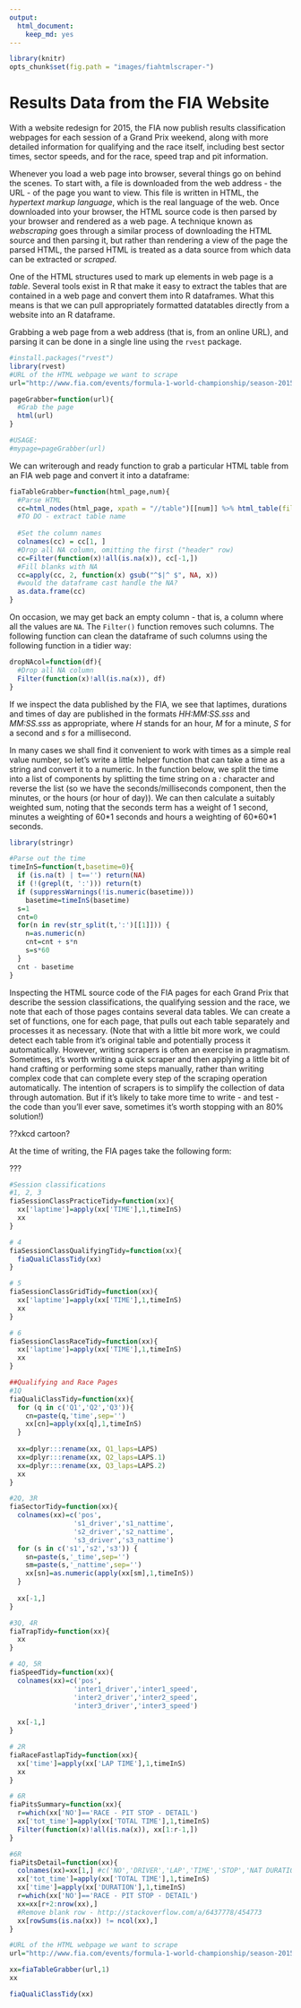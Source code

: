 ```yaml
---
output:
  html_document:
    keep_md: yes
---
```

```r
library(knitr)
opts_chunk$set(fig.path = "images/fiahtmlscraper-")
```

# Results Data from the FIA Website

With a website redesign for 2015, the FIA now publish results classification webpages for each session of a Grand Prix weekend, along with more detailed information for qualifying and the race itself, including best sector times, sector speeds, and for the race, speed trap and pit information.

Whenever you load a web page into browser, several things go on behind the scenes. To start with, a file is downloaded from the web address - the URL - of the page you want to view. This file is written in HTML, the *hypertext markup language*, which is the real language of the web. Once downloaded into your browser, the HTML source code is then parsed by your browser and rendered as a web page. A technique known as *webscraping* goes through a similar process of downloading the HTML source and then parsing it, but rather than rendering a view of the page the parsed HTML, the parsed HTML is treated as a data source from which data can be extracted or *scraped*.

One of the HTML structures used to mark up elements in web page is a *table*. Several tools exist in R that make it easy to extract the tables that are contained in a web page and convert them into R dataframes. What this means is that we can pull appropriately formatted datatables directly from a website into an R dataframe.

Grabbing a web page from a web address (that is, from an online URL), and parsing it can be done in a single line using the `rvest` package.

```r
#install.packages("rvest")
library(rvest)
#URL of the HTML webpage we want to scrape
url="http://www.fia.com/events/formula-1-world-championship/season-2015/qualifying-classification"

pageGrabber=function(url){
  #Grab the page
  html(url)
}

#USAGE:
#mypage=pageGrabber(url)
```

We can writerough and ready function to grab a particular HTML table from an FIA web page and convert it into a dataframe:

```r
fiaTableGrabber=function(html_page,num){
  #Parse HTML
  cc=html_nodes(html_page, xpath = "//table")[[num]] %>% html_table(fill=TRUE)
  #TO DO - extract table name
  
  #Set the column names
  colnames(cc) = cc[1, ]
  #Drop all NA column, omitting the first ("header" row)
  cc=Filter(function(x)!all(is.na(x)), cc[-1,])
  #Fill blanks with NA
  cc=apply(cc, 2, function(x) gsub("^$|^ $", NA, x))
  #would the dataframe cast handle the NA?
  as.data.frame(cc)
}
```

On occasion, we may get back an empty column - that is, a column where all the values are `NA`. The `Filter()` function removes such columns. The following function can clean the dataframe of such columns using the following function in a tidier way:

```r
dropNAcol=function(df){
  #Drop all NA column
  Filter(function(x)!all(is.na(x)), df)
}
```

If we inspect the data published by the FIA, we see that laptimes, durations and times of day are published in the formats *HH:MM:SS.sss* and *MM:SS.sss* as appropriate, where *H* stands for an hour, *M* for a minute, *S* for a second and *s* for a millisecond.

In many cases we shall find it convenient to work with times as a simple real value number, so let's write a little helper function that can take a time as a string and convert it to a numeric. In the function below, we split the time into a list of components by splitting the time string on a *:* character and reverse the list (so we have the seconds/milliseconds component, then the minutes, or the hours (or hour of day)). We can then calculate a suitably weighted sum, noting that the seconds term has a weight of 1 second, minutes a weighting of 60*1 seconds and hours a weighting of 60\*60\*1 seconds.

```r
library(stringr)

#Parse out the time
timeInS=function(t,basetime=0){
  if (is.na(t) | t=='') return(NA)
  if (!(grepl(t, ':'))) return(t)
  if (suppressWarnings(!is.numeric(basetime)))
    basetime=timeInS(basetime)
  s=1
  cnt=0
  for(n in rev(str_split(t,':')[[1]])) {
    n=as.numeric(n)
    cnt=cnt + s*n
    s=s*60
  }
  cnt - basetime
}
```

Inspecting the HTML source code of the FIA pages for each Grand Prix that describe the session classifications, the qualifying session and the race, we note that each of those pages contains several data tables. We can create a set of functions, one for each page, that pulls out each table separately and processes it as necessary. (Note that with a little bit more work, we could detect each table from it's original table and potentially process it automatically. However, writing scrapers is often an exercise in pragmatism. Sometimes, it's worth writing a quick scraper and then applying a little bit of hand crafting or performing some steps manually, rather than writing complex code that can complete every step of the scraping operation automatically. The intention of scrapers is to simplify the collection of data through automation. But if it's likely to take more time to write  - and test - the code than you'll ever save, sometimes it's worth stopping with an 80% solution!)

??xkcd cartoon?

At the time of writing, the FIA pages take the following form:

???




```r
#Session classifications
#1, 2, 3
fiaSessionClassPracticeTidy=function(xx){
  xx['laptime']=apply(xx['TIME'],1,timeInS)
  xx
}

# 4
fiaSessionClassQualifyingTidy=function(xx){
  fiaQualiClassTidy(xx)
}

# 5
fiaSessionClassGridTidy=function(xx){
  xx['laptime']=apply(xx['TIME'],1,timeInS)
  xx
}

# 6
fiaSessionClassRaceTidy=function(xx){
  xx['laptime']=apply(xx['TIME'],1,timeInS)
  xx
}

##Qualifying and Race Pages
#1Q
fiaQualiClassTidy=function(xx){
  for (q in c('Q1','Q2','Q3')){
    cn=paste(q,'time',sep='')
    xx[cn]=apply(xx[q],1,timeInS)
  }
  
  xx=dplyr:::rename(xx, Q1_laps=LAPS)
  xx=dplyr:::rename(xx, Q2_laps=LAPS.1)
  xx=dplyr:::rename(xx, Q3_laps=LAPS.2)
  xx
}

#2Q, 3R 
fiaSectorTidy=function(xx){
  colnames(xx)=c('pos',
                's1_driver','s1_nattime',
                's2_driver','s2_nattime',
                's3_driver','s3_nattime')
  for (s in c('s1','s2','s3')) {
    sn=paste(s,'_time',sep='')
    sm=paste(s,'_nattime',sep='')
    xx[sn]=as.numeric(apply(xx[sm],1,timeInS))
  }
  
  xx[-1,]
}

#3Q, 4R
fiaTrapTidy=function(xx){
  xx
}

# 4Q, 5R
fiaSpeedTidy=function(xx){
  colnames(xx)=c('pos',
                'inter1_driver','inter1_speed',
                'inter2_driver','inter2_speed',
                'inter3_driver','inter3_speed')
  
  xx[-1,]
}

# 2R
fiaRaceFastlapTidy=function(xx){
  xx['time']=apply(xx['LAP TIME'],1,timeInS)
  xx
}

# 6R
fiaPitsSummary=function(xx){
  r=which(xx['NO']=='RACE - PIT STOP - DETAIL')
  xx['tot_time']=apply(xx['TOTAL TIME'],1,timeInS)
  Filter(function(x)!all(is.na(x)), xx[1:r-1,])
}

#6R
fiaPitsDetail=function(xx){
  colnames(xx)=xx[1,] #c('NO','DRIVER','LAP','TIME','STOP','NAT DURATION','TOTAL TIME')
  xx['tot_time']=apply(xx['TOTAL TIME'],1,timeInS)
  xx['time']=apply(xx['DURATION'],1,timeInS)
  r=which(xx['NO']=='RACE - PIT STOP - DETAIL')
  xx=xx[r+2:nrow(xx),]
  #Remove blank row - http://stackoverflow.com/a/6437778/454773
  xx[rowSums(is.na(xx)) != ncol(xx),]
}

```

```r
#URL of the HTML webpage we want to scrape
url="http://www.fia.com/events/formula-1-world-championship/season-2015/qualifying-classification"

xx=fiaTableGrabber(url,1)
xx
```

```r
fiaQualiClassTidy(xx)
```

